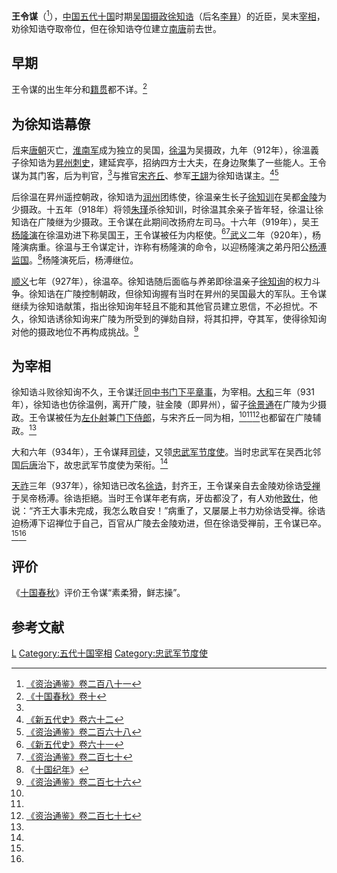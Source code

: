 {{Infobox Biography
| subject_name   = 王令謀
| image_name     = 
| image_size     = 
| image_caption  = 
| date_of_birth  = 9世纪
| place_of_birth = [[唐朝|唐朝]]
| date_of_death  = 937年10月10日
| place_of_death = [[杨吴|杨吴]]
| occupation     = [[杨吴|杨吴]]官員
}}
'''王令谋'''（{{bd|9世纪||937年|10月10日|catIdx=W}}<ref name=ZZTJ281>[[:s:資治通鑑/卷281|《资治通鉴》卷二百八十一]]</ref>），[[中国|中国]][[五代十国|五代十国]]时期[[杨吴|吴国]][[摄政|摄政]][[徐知诰|徐知诰]]（后名[[李昪|李昪]]）的近臣，吴末[[唐朝宰相|宰相]]，劝徐知诰夺取帝位，但在徐知诰夺位建立[[南唐|南唐]]前去世。

== 早期 ==
王令谋的出生年分和[[籍贯|籍贯]]都不详。<ref name=SGCQ10>[https://archive.org/stream/06080946.cn#page/n46/mode/2up 《十国春秋》卷十]</ref>

== 为徐知诰幕僚 ==
后来[[唐朝|唐朝]]灭亡，[[淮南军|淮南军]]成为独立的吴国，[[徐温|徐温]]为吴摄政，九年（912年），徐溫義子徐知诰为[[昇州|昇州]][[刺史|刺史]]，建延宾亭，招纳四方士大夫，在身边聚集了一些能人。王令谋为其门客，后为判官，<ref name=SGCQ10/>与推官[[宋齐丘|宋齐丘]]、参军[[王翃|王翃]]为徐知诰谋主。<ref name=NHFD62>[[:s:新五代史/卷62|《新五代史》卷六十二]]</ref><ref name=ZZTJ268>[[:s:資治通鑑/卷268|《资治通鉴》卷二百六十八]]</ref>

后徐温在昇州遥控朝政，徐知诰为[[润州|润州]]团练使，徐温亲生长子[[徐知训|徐知训]]在吴都[[金陵|金陵]]为少摄政。十五年（918年）将领[[朱瑾|朱瑾]]杀徐知训，时徐温其余亲子皆年轻，徐温让徐知诰在广陵继为少摄政。王令谋在此期间改扬府左司马。十六年（919年），吴王[[杨隆演|杨隆演]]在徐温劝进下称吴国王，王令谋被任为内枢使。<ref name=NHFD61>[[:s:新五代史/卷61|《新五代史》卷六十一]]</ref><ref name=ZZTJ270>[[:s:資治通鑑/卷270|《资治通鉴》卷二百七十]]</ref>[[武义_(吴)|武义]]二年（920年），杨隆演病重。徐温与王令谋定计，诈称有杨隆演的命令，以迎杨隆演之弟丹阳公[[杨溥_(吴)|杨溥]][[监国|监国]]。<ref>《[[十国纪年|十国纪年]]》</ref>杨隆演死后，杨溥继位。

[[顺义|顺义]]七年（927年），徐温卒。徐知诰随后面临与养弟即徐温亲子[[徐知询|徐知询]]的权力斗争。徐知诰在广陵控制朝政，但徐知询握有当时在昇州的吴国最大的军队。王令谋继续为徐知诰献策，指出徐知询年轻且不能和其他官员建立恩信，不必担忧。不久，徐知诰诱徐知询来广陵为所受到的弹劾自辩，将其扣押，夺其军，使得徐知询对他的摄政地位不再构成挑战。<ref name=ZZTJ276>[[:s:資治通鑑/卷276|《资治通鉴》卷二百七十六]]</ref>

== 为宰相 ==
徐知诰斗败徐知询不久，王令谋迁[[同中书门下平章事|同中书门下平章事]]，为宰相。[[大和_(吴)|大和]]三年（931年），徐知诰也仿徐温例，离开广陵，驻金陵（即昇州），留子[[徐景通|徐景通]]在广陵为少摄政。王令谋被任为[[左仆射|左仆射]]兼[[门下侍郎|门下侍郎]]，与宋齐丘一同为相，<ref name=SGCQ10/><ref name=NHFD61/><ref name=ZZTJ277>[[:s:資治通鑑/卷277|《资治通鉴》卷二百七十七]]</ref>也都留在广陵辅政。<ref name=NHFD62/>

大和六年（934年），王令谋拜[[司徒|司徒]]，又领[[忠武军节度使|忠武军节度使]]。当时忠武军在吴西北邻国[[后唐|后唐]]治下，故忠武军节度使为荣衔。<ref name=SGCQ10/>

[[天祚|天祚]]三年（937年），徐知诰已改名[[徐诰|徐诰]]，封齐王，王令谋亲自去金陵劝徐诰[[受禅|受禅]]于吴帝杨溥。徐诰拒絕。当时王令谋年老有病，牙齿都没了，有人劝他[[致仕|致仕]]，他说：“齐王大事未完成，我怎么敢自安！”病重了，又屡屡上书力劝徐诰受禅。徐诰迫杨溥下诏禅位于自己，百官从广陵去金陵劝进，但在徐诰受禅前，王令谋已卒。<ref name=ZZTJ281/><ref name=SGCQ10/>

==评价==
《[[十国春秋|十国春秋]]》评价王令谋“素柔猾，鲜志操”。
== 参考文献 ==
{{reflist|2}}

{{DEFAULTSORT:W}}
[[Category:王姓|L]]
[[Category:五代十国宰相|Category:五代十国宰相]]
[[Category:忠武军节度使|Category:忠武军节度使]]